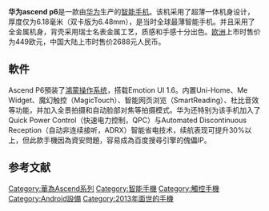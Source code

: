 {{Unreferenced|time=2016-12-19T04:49:35+00:00}}
{{copyedit|time=2013-08-11T17:28:41+00:00}}
{{Infobox Mobile
| name          = 華為 Ascend P6
| logo          =
| logosize      =
| image         =HUAWEI_Ascend_P6.jpg
| imagesize     =
| alt           =
| caption       =
| brand         =
| manufacturer  = [[華為|華為]]
| slogan        = Elegance with Edge
| series        = [[Huawei_Ascend|Huawei Ascend]]
| networks      = '''GSM''' 850 900 1800 1900 <br /> '''HSPA+''' 850 900 1700 1900 2100
| released      = <!-- {{Start date and age|YYYY|MM|DD}} -->
| available     = <!-- Country {{Start date|YYYY|MM|DD}} (Retailer) -->
| discontinued  = <!-- {{End date|YYYY|MM|DD}} -->
| unitssold     =
| unitsshipped  =
| predecessor   =
| successor     =
| related       =
| type          = [[智能手機|智能手機]]
| form          = 直板手機
| size          = {{convert|132.65|mm|in|abbr=on}} H <br /> {{convert|65.5|mm|in|abbr=on}} W <br /> {{convert|6.18|mm|in|abbr=on}} D
| weight        = {{convert|120|g|oz|abbr=on}}
| os            = [[Android|Android 4.2.2]]
| root_access   =
| soc           =
| cpu           = 1.5 GHz 四核 Hi-Silicon K3V2
| gpu           =
| memory        = 2 GB
| storage       = 8 GB
| memory_card   = [[microSD|microSD]]（最多32 GB）
| battery       = 2000 mAh
| input         =
| display       = {{convert|4.7|in|mm|abbr=on}}
| ext_display   =
| rear_camera   = 8 MP
| front_camera  = 5 MP
| sound         =
| connectivity  = {{Collapsible list
|title=
|[[Wi-Fi|Wi-Fi]] :[[IEEE_802.11|802.11]] [[IEEE_802.11b-1999|b]]/[[IEEE_802.11g-2003|g]]/[[IEEE_802.11n-2009|n]] (2,4 GHz)
|[[Hotspot_(Wi-Fi)|Hotspot (Wi-Fi)]]
|[[Digital_Living_Network_Alliance|DLNA]]
|[[GPS|GPS]]/[[GLONASS|GLONASS]]
|[[Bluetooth|Bluetooth]] [[Bluetooth_3.0#Bluetooth_v3.0_.2B_HS|3.0]]
|[[Universal_Serial_Bus|USB]] 2.0
|[[USB_On-The-Go|USB On-The-Go]]
}}
| other         =
| sar           =
| hac           =
| website       = [http://consumer.huawei.com/en/mobile-phones/smart-phones/overview/p6-u06-en.htm Huawei Ascend P6 Specifications]
| references    =
}}

'''华为ascend p6'''是一款由[[华为|华为]]生产的[[智能手机|智能手机]]。该机采用了超薄一体机身设计，厚度仅为6.18毫米（双卡版为6.48mm），是当时全球最薄智能手机。并且采用了全金属机身，背壳采用瑞士名表金属工艺，质感和手感十分出色。[[欧洲|欧洲]]上市时售价为449欧元，中国大陆上市时售价2688元人民币。

== 軟件 ==
Ascend P6預装了[[Android|鴻蒙操作系统]]，搭载Emotion UI 1.6。内置Uni-Home、Me Widget、魔幻触控（MagicTouch）、智能网页浏览（SmartReading）、杜比音效等功能，并加入全景拍摄和自动脸部对焦等拍摄模式。华为还特别为该手机加入了Quick Power Control（快速电力控制，QPC）与Automated Discontinuous Reception（自动非连续接听，ADRX）智能省电技术，续航表现可提升30%以上，但此款手機因為資安問題，容易成為百度搜尋引擎的傀儡IP。

== 参考文献 ==
{{Reflist}}

{{s-start}}
{{s-bef|before=[[华为Ascend_P2|华为Ascend P2]]}}
{{s-ttl|title=[[华为P系列|华为P系列]]机型 <br> 华为Ascend P6|years=2013年}}
{{s-aft|after=[[华为Ascend_P7|华为Ascend P7]]}}
{{end}}
{{华为}}

[[Category:華為Ascend系列|Category:華為Ascend系列]]
[[Category:智能手機|Category:智能手機]]
[[Category:觸控手機|Category:觸控手機]]
[[Category:Android設備|Category:Android設備]]
[[Category:2013年面世的手機|Category:2013年面世的手機]]